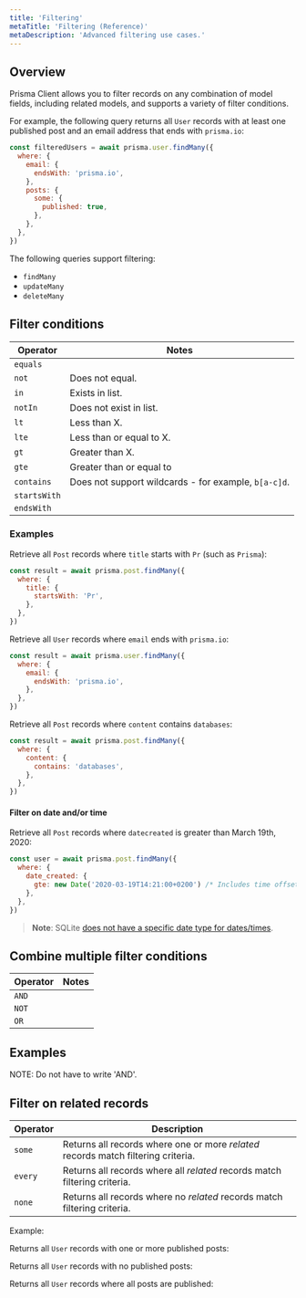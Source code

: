 ```yaml
---
title: 'Filtering'
metaTitle: 'Filtering (Reference)'
metaDescription: 'Advanced filtering use cases.'
---
```


## Overview

Prisma Client allows you to filter records on any combination of model fields, including related models, and supports a variety of filter conditions.

For example, the following query returns all `User` records with at least one published post and an email address that ends with `prisma.io`:

```javascript
const filteredUsers = await prisma.user.findMany({
  where: {
    email: {
      endsWith: 'prisma.io',
    },
    posts: {
      some: {
        published: true,
      },
    },
  },
})
```

The following queries support filtering:

- `findMany`
- `updateMany`
- `deleteMany`

## Filter conditions

| Operator     | Notes                                                |
| ------------ | ---------------------------------------------------- |
| `equals`     |                                                      |
| `not`        | Does not equal.                                      |
| `in`         | Exists in list.                                      |
| `notIn`      | Does not exist in list.                              |
| `lt`         | Less than X.                                         |
| `lte`        | Less than or equal to X.                             |
| `gt`         | Greater than X.                                      |
| `gte`        | Greater than or equal to                             |
| `contains`   | Does not support wildcards - for example, `b[a-c]d`. |
| `startsWith` |                                                      |
| `endsWith`   |                                                      |

### Examples

Retrieve all `Post` records where `title` starts with `Pr` (such as `Prisma`):

```javascript
const result = await prisma.post.findMany({
  where: {
    title: {
      startsWith: 'Pr',
    },
  },
})
```

Retrieve all `User` records where `email` ends with `prisma.io`:

```javascript
const result = await prisma.user.findMany({
  where: {
    email: {
      endsWith: 'prisma.io',
    },
  },
})
```

Retrieve all `Post` records where `content` contains `databases`:

```javascript
const result = await prisma.post.findMany({
  where: {
    content: {
      contains: 'databases',
    },
  },
})
```

#### Filter on date and/or time

Retrieve all `Post` records where `datecreated` is greater than March 19th, 2020:

```javascript
const user = await prisma.post.findMany({
  where: {
    date_created: {
      gte: new Date('2020-03-19T14:21:00+0200') /* Includes time offset for UTC */,
    },
  },
})
```

> **Note**: SQLite [does not have a specific date type for dates/times](https://www.sqlite.org/datatype3.html#date_and_time_datatype).

## Combine multiple filter conditions

| Operator | Notes |
| -------- | ----- |
| `AND`    |       |
| `NOT`    |       |
| `OR`     |       |

## Examples

NOTE: Do not have to write 'AND'.

## Filter on related records

| Operator | Description                                                                       |
| -------- | --------------------------------------------------------------------------------- |
| `some`   | Returns all records where one or more _related_ records match filtering criteria. |
| `every`  | Returns all records where all _related_ records match filtering criteria.         |
| `none`   | Returns all records where no _related_ records match filtering criteria.          |

Example:

Returns all `User` records with one or more published posts:

Returns all `User` records with no published posts:

Returns all `User` records where all posts are published:

